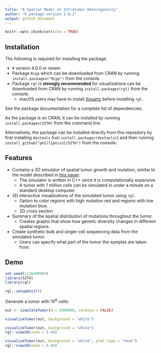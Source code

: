 ```yaml
---
title: "A Spatial Model of Intratumor Heterogeneity"
author: "R package version 1.0.1"
output: github_document
---
```


```r
knitr::opts_chunk$set(echo = TRUE)
```

## Installation 

The following is required for installing the package:

  - `R` version 4.0.0 or newer.
  - Package `Rcpp` which can be downloaded from CRAN by running `install.packages("Rcpp")` from the console.
  - Package `rgl` is **strongly recommended** for visualizations can be downloaded from CRAN by running `install.packages(rgl)` from the console. 
    - macOS users may have to install [Xquartz](https://www.xquartz.org) before installing `rgl`. 
    
See the package documentation for a complete list of dependencies.
    
As the package is on CRAN, it can be installed by running `install.packages(SITH)` from the command line. 

Alternatively, the package can be installed directly from this repository by first installing `devtools` (run `install.packages(devtools)`) and then running `install_github("phillipnicol/SITH")` from the console. 

## Features

  - Contains a 3D simulator of spatial tumor growth and mutation, similar to the model described in [this paper](https://www.nature.com/articles/nature14971).
    - The simulator is written in C++ since it is computationally expensive. 
    - A tumor with 1 million cells can be simulated in under a minute on a standard desktop computer.
  - 3D interactive visualizations of the simulated tumor using `rgl`. 
    - Option to color regions with high mutation red and regions with low mutation blue. 
    - 2D cross section
  - Summary of the spatial distribution of mutations throughout the tumor.
    - Creates graphs that show how genetic diversity changes in different spatial regions.
  - Create synthetic bulk and single-cell sequencing data from the simulated tumor.
    - Users can specify what part of the tumor the samples are taken from. 
    
## Demo 
```r
set.seed(1126490984)
library(SITH)
library(rgl)
```

```r
rgl::setupKnitr()
```

Generate a tumor with $10^6$ cells:


```r
out <- simulateTumor(N = 1000000, verbose = FALSE)
```


```r
visualizeTumor(out, background = "white")
```

```r
visualizeTumor(out, background = "white")
rgl::view3d(zoom = 0.66)
```

```r
visualizeTumor(out, background = "white", plot.type = "heat")
rgl::view3d(zoom = 0.66)
```

